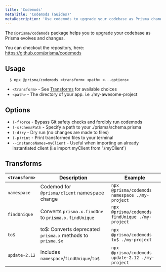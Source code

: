 ```yaml
---
title: 'Codemods'
metaTitle: 'Codemods (Guides)'
metaDescription: 'Use codemods to upgrade your codebase as Prisma changes and evolves.'
---
```


<TopBlock>

The `@prisma/codemods` package helps you to upgrade your codebase as Prisma evolves and changes.

<Admonition type="info">

You can checkout the repository, here: https://github.com/prisma/codemods

</Admonition>

</TopBlock>

## Usage

```terminal
  $ npx @prisma/codemods <transform> <path> <...options>
```

- `<transform>` - See [Transforms](#transforms) for available choices
- `<path>` - The directory of your app. i.e ./my-awesome-project

## Options

- `(-f)orce` - Bypass Git safety checks and forcibly run codemods
- `(-s)chemaPath` - Specify a path to your ./prisma/schema.prisma
- `(-d)ry` - Dry run (no changes are made to files)
- `(-p)rint` - Print transformed files to your terminal
- `--instanceNames=myClient` - Useful when importing an already instantiated client (i.e import myClient from './myClient')

## Transforms

| `<transform>` | Description                                                 | Example                                         |
| ------------- | ----------------------------------------------------------- | ----------------------------------------------- |
| `namespace`   | Codemod for `@prisma/client` namespace change               | `npx @prisma/codemods namespace ./my-project`   |
| `findUnique`  | Converts `prisma.x.findOne` to `prisma.x.findUnique`        | `npx @prisma/codemods findUnique ./my-project`  |
| `to$`         | to\$: Converts deprecated `prisma.x` methods to `prisma.$x` | `npx @prisma/codemods to$ ./my-project`         |
| `update-2.12` | Includes `namespace`/`findUnique`/`to$`                     | `npx @prisma/codemods update-2.12 ./my-project` |
